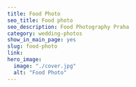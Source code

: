 ---
title: Food Photo
seo_title: Food photo
seo_description: Food Photography Praha
category: wedding-photos
show_in_main_page: yes
slug: food-photo
link:
hero_image:
  image: "./cover.jpg"
  alt: "Food Photo"
---
